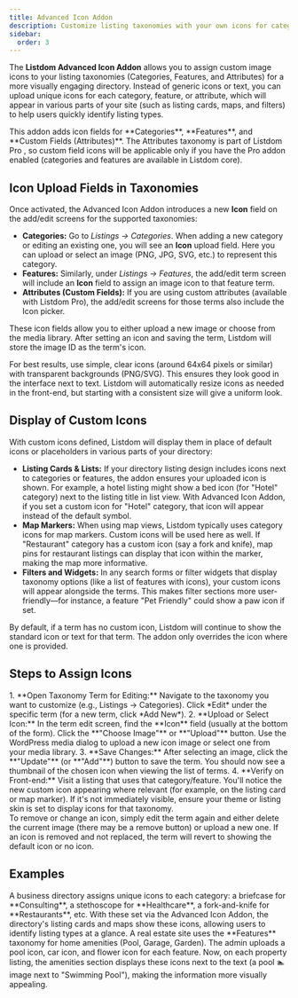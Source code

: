 ```yaml
---
title: Advanced Icon Addon
description: Customize listing taxonomies with your own icons for categories, features, and custom attributes, enhancing visual identification across the site.
sidebar:
  order: 3
---
```



The **Listdom Advanced Icon Addon** allows you to assign custom image icons to your listing taxonomies (Categories, Features, and Attributes) for a more visually engaging directory. Instead of generic icons or text, you can upload unique icons for each category, feature, or attribute, which will appear in various parts of your site (such as listing cards, maps, and filters) to help users quickly identify listing types.

<Aside type="note">This addon adds icon fields for **Categories**, **Features**, and **Custom Fields (Attributes)**. The Attributes taxonomy is part of Listdom Pro <Badge text="Pro" />, so custom field icons will be applicable only if you have the Pro addon enabled (categories and features are available in Listdom core).</Aside>

## Icon Upload Fields in Taxonomies

Once activated, the Advanced Icon Addon introduces a new **Icon** field on the add/edit screens for the supported taxonomies:

- **Categories:** Go to *Listings → Categories*. When adding a new category or editing an existing one, you will see an **Icon** upload field. Here you can upload or select an image (PNG, JPG, SVG, etc.) to represent this category.
- **Features:** Similarly, under *Listings → Features*, the add/edit term screen will include an **Icon** field to assign an image icon to that feature term.
- **Attributes (Custom Fields):** If you are using custom attributes (available with Listdom Pro), the add/edit screens for those terms also include the Icon picker. 

These icon fields allow you to either upload a new image or choose from the media library. After setting an icon and saving the term, Listdom will store the image ID as the term's icon.

<Aside type="tip">For best results, use simple, clear icons (around 64x64 pixels or similar) with transparent backgrounds (PNG/SVG). This ensures they look good in the interface next to text. Listdom will automatically resize icons as needed in the front-end, but starting with a consistent size will give a uniform look.</Aside>

## Display of Custom Icons

With custom icons defined, Listdom will display them in place of default icons or placeholders in various parts of your directory:

- **Listing Cards & Lists:** If your directory listing design includes icons next to categories or features, the addon ensures your uploaded icon is shown. For example, a hotel listing might show a bed icon (for "Hotel" category) next to the listing title in list view. With Advanced Icon Addon, if you set a custom icon for "Hotel" category, that icon will appear instead of the default symbol.
- **Map Markers:** When using map views, Listdom typically uses category icons for map markers. Custom icons will be used here as well. If "Restaurant" category has a custom icon (say a fork and knife), map pins for restaurant listings can display that icon within the marker, making the map more informative.
- **Filters and Widgets:** In any search forms or filter widgets that display taxonomy options (like a list of features with icons), your custom icons will appear alongside the terms. This makes filter sections more user-friendly—for instance, a feature "Pet Friendly" could show a paw icon if set.

By default, if a term has no custom icon, Listdom will continue to show the standard icon or text for that term. The addon only overrides the icon where one is provided.

## Steps to Assign Icons

<Steps>
1. **Open Taxonomy Term for Editing:** Navigate to the taxonomy you want to customize (e.g., Listings → Categories). Click *Edit* under the specific term (for a new term, click *Add New*).
2. **Upload or Select Icon:** In the term edit screen, find the **Icon** field (usually at the bottom of the form). Click the **"Choose Image"** or **"Upload"** button. Use the WordPress media dialog to upload a new icon image or select one from your media library.
3. **Save Changes:** After selecting an image, click the **"Update"** (or **"Add"**) button to save the term. You should now see a thumbnail of the chosen icon when viewing the list of terms.
4. **Verify on Front-end:** Visit a listing that uses that category/feature. You'll notice the new custom icon appearing where relevant (for example, on the listing card or map marker). If it's not immediately visible, ensure your theme or listing skin is set to display icons for that taxonomy.
</Steps>

<Aside type="note">To remove or change an icon, simply edit the term again and either delete the current image (there may be a remove button) or upload a new one. If an icon is removed and not replaced, the term will revert to showing the default icon or no icon.</Aside>

## Examples

<CardGrid>
  <Card title="Industry-Specific Category Icons">
    A business directory assigns unique icons to each category: a briefcase for **Consulting**, a stethoscope for **Healthcare**, a fork-and-knife for **Restaurants**, etc. With these set via the Advanced Icon Addon, the directory's listing cards and maps show these icons, allowing users to identify listing types at a glance.
  </Card>
  <Card title="Feature Icons for Amenities">
    A real estate site uses the **Features** taxonomy for home amenities (Pool, Garage, Garden). The admin uploads a pool icon, car icon, and flower icon for each feature. Now, on each property listing, the amenities section displays these icons next to the text (a pool 🏊 image next to "Swimming Pool"), making the information more visually appealing.
  </Card>
</CardGrid>

<LinkCard href="https://listdom.net/products/listdom-advanced-icon-addon" title="Advanced Icon Addon Official Page">
</LinkCard>
